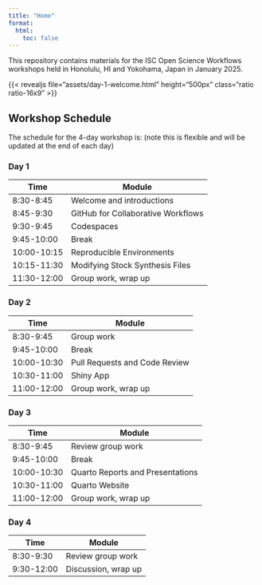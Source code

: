 ```yaml
---
title: "Home"
format: 
  html:
    toc: false
---
```


This repository contains materials for the ISC Open Science Workflows workshops held in Honolulu, HI and Yokohama, Japan in January 2025. 

{{< revealjs file="assets/day-1-welcome.html" height="500px" class="ratio ratio-16x9" >}}


## Workshop Schedule  
The schedule for the 4-day workshop is: (note this is flexible and will be updated at the end of each day) 

### Day 1  

|Time    |Module  |
|--------|--------|
|8:30-8:45| Welcome and introductions|
|8:45-9:30| GitHub for Collaborative Workflows|  
|9:30-9:45|Codespaces|
|9:45-10:00|Break|  
|10:00-10:15|Reproducible Environments|  
|10:15-11:30|Modifying Stock Synthesis Files|  
|11:30-12:00|Group work, wrap up|  

### Day 2  

|Time    |Module  |
|--------|--------|
|8:30-9:45|Group work|
|9:45-10:00|Break|  
|10:00-10:30|Pull Requests and Code Review|
|10:30-11:00|Shiny App|  
|11:00-12:00|Group work, wrap up|  

### Day 3  

|Time    |Module  |
|--------|--------|
|8:30-9:45|Review group work|
|9:45-10:00|Break| 
|10:00-10:30|Quarto Reports and Presentations|  
|10:30-11:00|Quarto Website|    
|11:00-12:00|Group work, wrap up|  


### Day 4  

|Time    |Module  |
|--------|--------|
|8:30-9:30|Review group work|  
|9:30-12:00|Discussion, wrap up|  
